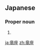 ==Japanese==
{{ja-kanjitab|りゅう|ざ|yomi=o}}

===Proper noun===
{{ja-pos|kyu=龍座|りゅうざ|proper}}

# {{altspell|lang=ja|りゅう座||[[Draco]]}}

[[ja:竜座]]
[[zh:竜座]]